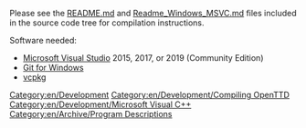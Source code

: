 {{en/Ambox| text = This page was cleared because the instructions were heavily outdated and directly misleading. Contributors are welcome to write a new, detailed guide to building OpenTTD on Windows. }}

Please see the [https://github.com/OpenTTD/OpenTTD/blob/master/README.md README.md] and [https://github.com/OpenTTD/OpenTTD/blob/master/docs/Readme_Windows_MSVC.md Readme_Windows_MSVC.md] files included in the source code tree for compilation instructions.

Software needed:
* [https://www.visualstudio.com Microsoft Visual Studio] 2015, 2017, or 2019 (Community Edition)
* [https://git-scm.com/download/win Git for Windows]
* [https://docs.microsoft.com/en-us/cpp/build/vcpkg vcpkg]

[[Category:en/Development]]
[[Category:en/Development/Compiling OpenTTD]]
[[Category:en/Development/Microsoft Visual C++]]
[[Category:en/Archive/Program Descriptions]]